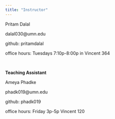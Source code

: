 ```yaml
---
title: "Instructor"
---
```



Pritam Dalal 

dalal030@umn.edu

github: pritamdalal

office hours: Tuesdays 7:10p-8:00p in Vincent 364 


&nbsp;

**Teaching Assistant**

Ameya Phadke

phadk019@umn.edu

github: phadk019

office hours: Friday 3p-5p Vincent 120
